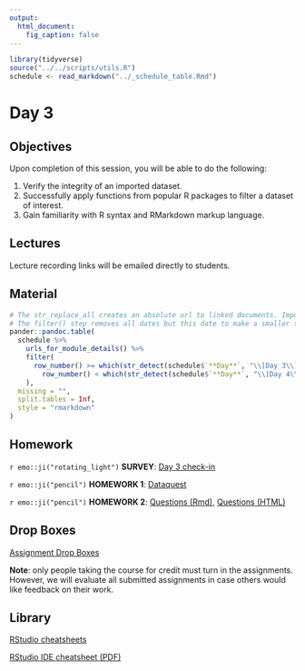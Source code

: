 ```yaml
---
output:
  html_document:
    fig_caption: false
---
```


```r
library(tidyverse)
source("../../scripts/utils.R")
schedule <- read_markdown("../_schedule_table.Rmd")
```

# Day 3

## Objectives

Upon completion of this session, you will be able to do the following:

1. Verify the integrity of an imported dataset.
2. Successfully apply functions from popular R packages to filter a dataset of interest.
3. Gain familiarity with R syntax and RMarkdown markup language.


## Lectures

Lecture recording links will be emailed directly to students.


## Material

```r
# The str_replace_all creates an absolute url to linked documents. Important because there are word and pdf rendered versions of the syllabus.
# The filter() step removes all dates but this date to make a smaller table.
pander::pandoc.table(
  schedule %>%
    urls_for_module_details() %>% 
    filter(
      row_number() >= which(str_detect(schedule$`**Day**`, "\\[Day 3\\]")) &
        row_number() < which(str_detect(schedule$`**Day**`, "\\[Day 4\\]"))
    ),
  missing = "",
  split.tables = Inf,
  style = "rmarkdown"
)
``` 


## Homework

`r emo::ji("rotating_light")` **SURVEY**: [Day 3 check-in](https://courseplus.jhu.edu/core/index.cfm/go/survey2:student.home/coid/18000/#!/surveyid/36571/surveyview)

`r emo::ji("pencil")` **HOMEWORK 1**: [Dataquest](https://app.dataquest.io/login?target-url=%2Fm%2F499%2Fintroduction-to-programming-in-r) 

`r emo::ji("pencil")` **HOMEWORK 2**: [Questions (Rmd)](../../modules/HW/homework2.Rmd), [Questions (HTML)](../../modules/HW/homework2.html)


## Drop Boxes

[Assignment Drop Boxes](https://courseplus.jhu.edu/core/index.cfm/go/db:main/coid/18000/)

**Note**: only people taking the course for credit must turn in the assignments. However, we will evaluate all submitted assignments in case others would like feedback on their work.


## Library

[RStudio cheatsheets](https://www.rstudio.com/resources/cheatsheets/)

[RStudio IDE cheatsheet (PDF)](../../resources/rstudio_IDE_cheatsheet.pdf)

